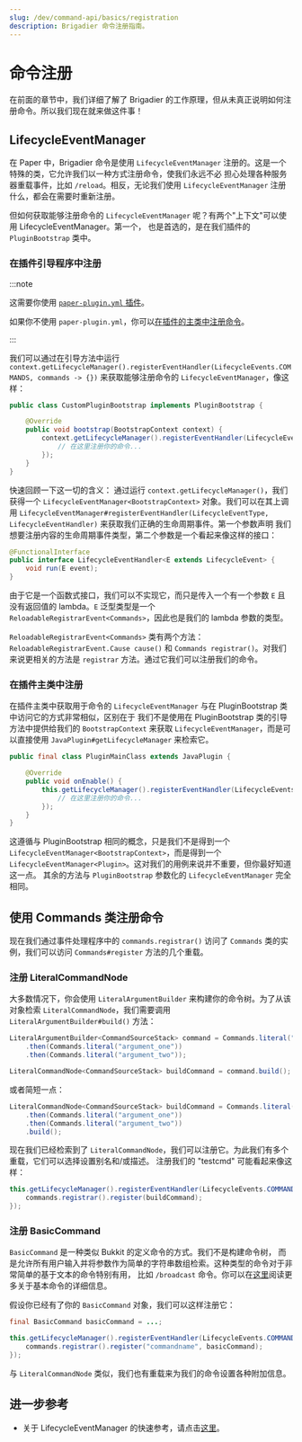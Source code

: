 ```yaml
---
slug: /dev/command-api/basics/registration
description: Brigadier 命令注册指南。
---
```


# 命令注册
在前面的章节中，我们详细了解了 Brigadier 的工作原理，但从未真正说明如何注册命令。所以我们现在就来做这件事！

## LifecycleEventManager
在 Paper 中，Brigadier 命令是使用 `LifecycleEventManager` 注册的。这是一个特殊的类，它允许我们以一种方式注册命令，使我们永远不必
担心处理各种服务器重载事件，比如 `/reload`。相反，无论我们使用 `LifecycleEventManager` 注册什么，都会在需要时重新注册。

但如何获取能够注册命令的 `LifecycleEventManager` 呢？有两个"上下文"可以使用 LifecycleEventManager。第一个，
也是首选的，是在我们插件的 `PluginBootstrap` 类中。

### 在插件引导程序中注册

:::note

这需要你使用 [`paper-plugin.yml` 插件](../../../getting-started/paper-plugins.mdx)。

如果你不使用 `paper-plugin.yml`，你可以[在插件的主类中注册命令](#在插件主类中注册)。

:::

我们可以通过在引导方法中运行 `context.getLifecycleManager().registerEventHandler(LifecycleEvents.COMMANDS, commands -> {})`
来获取能够注册命令的 `LifecycleEventManager`，像这样：

```java title="CustomPluginBootstrap.java"
public class CustomPluginBootstrap implements PluginBootstrap {

    @Override
    public void bootstrap(BootstrapContext context) {
        context.getLifecycleManager().registerEventHandler(LifecycleEvents.COMMANDS, commands -> {
            // 在这里注册你的命令...
        });
    }
}
```

快速回顾一下这一切的含义：
通过运行 `context.getLifecycleManager()`，我们获得一个 `LifecycleEventManager<BootstrapContext>` 对象。我们可以在其上调用
`LifecycleEventManager#registerEventHandler(LifecycleEventType, LifecycleEventHandler)` 来获取我们正确的生命周期事件。第一个参数声明
我们想要注册内容的生命周期事件类型，第二个参数是一个看起来像这样的接口：

```java
@FunctionalInterface
public interface LifecycleEventHandler<E extends LifecycleEvent> {
    void run(E event);
}
```

由于它是一个函数式接口，我们可以不实现它，而只是传入一个有一个参数 `E` 且没有返回值的 lambda。`E` 泛型类型是一个
`ReloadableRegistrarEvent<Commands>`，因此也是我们的 lambda 参数的类型。

`ReloadableRegistrarEvent<Commands>` 类有两个方法：`ReloadableRegistrarEvent.Cause cause()` 和 `Commands registrar()`。对我们来说更相关的方法是
`registrar` 方法。通过它我们可以注册我们的命令。


### 在插件主类中注册
在插件主类中获取用于命令的 `LifecycleEventManager` 与在 PluginBootstrap 类中访问它的方式非常相似，区别在于
我们不是使用在 PluginBootstrap 类的引导方法中提供给我们的 `BootstrapContext` 来获取 `LifecycleEventManager`，而是可以直接使用
`JavaPlugin#getLifecycleManager` 来检索它。

```java title="PluginMainClass.java"
public final class PluginMainClass extends JavaPlugin {

    @Override
    public void onEnable() {
        this.getLifecycleManager().registerEventHandler(LifecycleEvents.COMMANDS, commands -> {
            // 在这里注册你的命令...
        });
    }
}
```

这遵循与 PluginBootstrap 相同的概念，只是我们不是得到一个 `LifecycleEventManager<BootstrapContext>`，而是得到一个
`LifecycleEventManager<Plugin>`。这对我们的用例来说并不重要，但你最好知道这一点。
其余的方法与 `PluginBootstrap` 参数化的 `LifecycleEventManager` 完全相同。

## 使用 Commands 类注册命令
现在我们通过事件处理程序中的 `commands.registrar()` 访问了 `Commands` 类的实例，我们可以访问 `Commands#register`
方法的几个重载。

### 注册 LiteralCommandNode
大多数情况下，你会使用 `LiteralArgumentBuilder` 来构建你的命令树。为了从该对象检索 `LiteralCommandNode`，我们需要调用
`LiteralArgumentBuilder#build()` 方法：

```java
LiteralArgumentBuilder<CommandSourceStack> command = Commands.literal("testcmd")
    .then(Commands.literal("argument_one"))
    .then(Commands.literal("argument_two"));

LiteralCommandNode<CommandSourceStack> buildCommand = command.build();
```

或者简短一点：

```java
LiteralCommandNode<CommandSourceStack> buildCommand = Commands.literal("testcmd")
    .then(Commands.literal("argument_one"))
    .then(Commands.literal("argument_two"))
    .build();
```

现在我们已经检索到了 `LiteralCommandNode`，我们可以注册它。为此我们有多个重载，它们可以选择设置别名和/或描述。
注册我们的 "testcmd" 可能看起来像这样：

```java
this.getLifecycleManager().registerEventHandler(LifecycleEvents.COMMANDS, commands -> {
    commands.registrar().register(buildCommand);
});
```

### 注册 BasicCommand
<Javadoc name='io.papermc.paper.command.brigadier.BasicCommand'>`BasicCommand`</Javadoc> 是一种类似 Bukkit 的定义命令的方式。我们不是构建命令树，
而是允许所有用户输入并将参数作为简单的字符串数组检索。这种类型的命令对于非常简单的基于文本的命令特别有用，
比如 `/broadcast` 命令。你可以在[这里](../misc/basic-command.mdx)阅读更多关于基本命令的详细信息。

假设你已经有了你的 `BasicCommand` 对象，我们可以这样注册它：

```java
final BasicCommand basicCommand = ...;

this.getLifecycleManager().registerEventHandler(LifecycleEvents.COMMANDS, commands -> {
    commands.registrar().register("commandname", basicCommand);
});
```

与 `LiteralCommandNode` 类似，我们也有重载来为我们的命令设置各种附加信息。

## 进一步参考
* 关于 LifecycleEventManager 的快速参考，请点击[这里](../../lifecycle.mdx)。